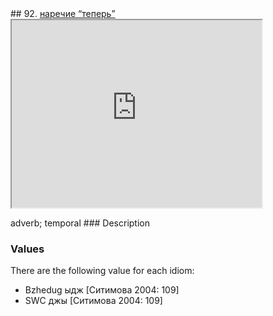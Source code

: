 ## 92. <a href =  'https://agricolamz.github.io/The_Circassian_Isoglosses_Database/92.html'>наречие "теперь"</a><div class='box'><iframe src='https://agricolamz.github.io/The_Circassian_Isoglosses_Database/92.html' width = '400px' height = '300px'></iframe></div>adverb; temporal
### Description



### Values
There are the following value for each idiom:

* Bzhedug  ыдж [Ситимова 2004: 109] 
* SWC  джы [Ситимова 2004: 109] 

